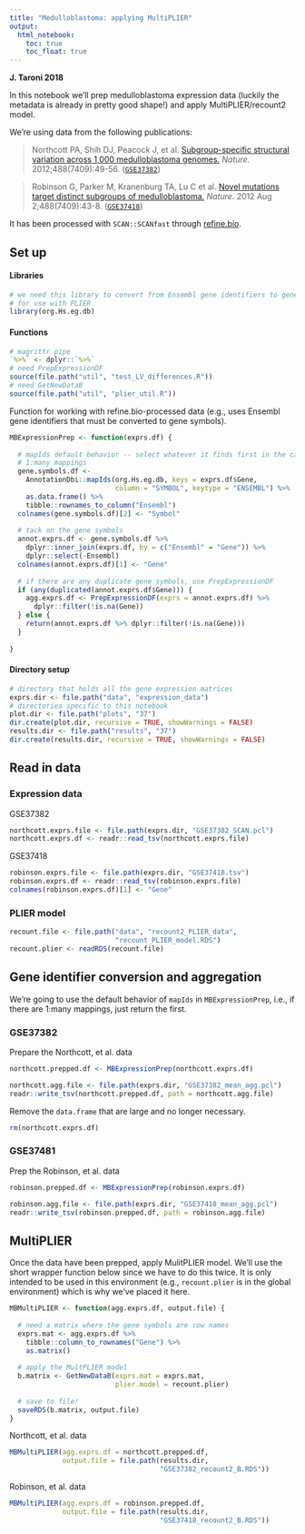 ```yaml
---
title: "Medulloblastoma: applying MultiPLIER"
output:   
  html_notebook: 
    toc: true
    toc_float: true
---
```


**J. Taroni 2018**

In this notebook we'll prep medulloblastoma expression data (luckily the 
metadata is already in pretty good shape!) and apply MultiPLIER/recount2 model.

We're using data from the following publications:

> Northcott PA, Shih DJ, Peacock J, et al. [Subgroup-specific structural 
variation across 1,000 medulloblastoma 
genomes.](https://dx.doi.org/10.1038/nature11327) _Nature._ 
2012;488(7409):49-56. ([`GSE37382`](https://www.ncbi.nlm.nih.gov/geo/query/acc.cgi?acc=GSE37382))

> Robinson G, Parker M, Kranenburg TA, Lu C et al. [Novel mutations target 
distinct subgroups of medulloblastoma.](https://dx.doi.org/10.1038/nature11213)
_Nature._ 2012 Aug 2;488(7409):43-8. ([`GSE37418`](https://www.ncbi.nlm.nih.gov/geo/query/acc.cgi?acc=GSE37418))

It has been processed with `SCAN::SCANfast` through 
[refine.bio](https://www.refine.bio/).

## Set up

#### Libraries

```r
# we need this library to convert from Ensembl gene identifiers to gene symbols
# for use with PLIER
library(org.Hs.eg.db)
```

#### Functions

```r
# magrittr pipe
`%>%` <- dplyr::`%>%`
# need PrepExpressionDF
source(file.path("util", "test_LV_differences.R"))
# need GetNewDataB
source(file.path("util", "plier_util.R"))
```

Function for working with refine.bio-processed data (e.g., uses Ensembl
gene identifiers that must be converted to gene symbols).

```r
MBExpressionPrep <- function(exprs.df) {
  
  # mapIds default behavior -- select whatever it finds first in the case of
  # 1:many mappings
  gene.symbols.df <- 
    AnnotationDbi::mapIds(org.Hs.eg.db, keys = exprs.df$Gene, 
                          column = "SYMBOL", keytype = "ENSEMBL") %>%
    as.data.frame() %>%
    tibble::rownames_to_column("Ensembl")
  colnames(gene.symbols.df)[2] <- "Symbol"
  
  # tack on the gene symbols
  annot.exprs.df <- gene.symbols.df %>%
    dplyr::inner_join(exprs.df, by = c("Ensembl" = "Gene")) %>%
    dplyr::select(-Ensembl)
  colnames(annot.exprs.df)[1] <- "Gene"
  
  # if there are any duplicate gene symbols, use PrepExpressionDF
  if (any(duplicated(annot.exprs.df$Gene))) {
    agg.exprs.df <- PrepExpressionDF(exprs = annot.exprs.df) %>%
      dplyr::filter(!is.na(Gene))
  } else {
    return(annot.exprs.df %>% dplyr::filter(!is.na(Gene)))
  }
  
}
```

#### Directory setup

```r
# directory that holds all the gene expression matrices
exprs.dir <- file.path("data", "expression_data")
# directories specific to this notebook
plot.dir <- file.path("plots", "37")
dir.create(plot.dir, recursive = TRUE, showWarnings = FALSE)
results.dir <- file.path("results", "37")
dir.create(results.dir, recursive = TRUE, showWarnings = FALSE)
```

## Read in data

### Expression data

GSE37382

```r
northcott.exprs.file <- file.path(exprs.dir, "GSE37382_SCAN.pcl")
northcott.exprs.df <- readr::read_tsv(northcott.exprs.file)
```

GSE37418

```r
robinson.exprs.file <- file.path(exprs.dir, "GSE37418.tsv")
robinson.exprs.df <- readr::read_tsv(robinson.exprs.file)
colnames(robinson.exprs.df)[1] <- "Gene"
```

### PLIER model

```r
recount.file <- file.path("data", "recount2_PLIER_data", 
                          "recount_PLIER_model.RDS")
recount.plier <- readRDS(recount.file)
```

## Gene identifier conversion and aggregation

We're going to use the default behavior of `mapIds` in
`MBExpressionPrep`, i.e., if there are 1:many mappings, just return the first.

### GSE37382 

Prepare the Northcott, et al. data

```r
northcott.prepped.df <- MBExpressionPrep(northcott.exprs.df)
```

```r
northcott.agg.file <- file.path(exprs.dir, "GSE37382_mean_agg.pcl")
readr::write_tsv(northcott.prepped.df, path = northcott.agg.file)
```

Remove the `data.frame` that are large and no longer necessary.

```r
rm(northcott.exprs.df)
```

### GSE37481

Prep the Robinson, et al. data

```r
robinson.prepped.df <- MBExpressionPrep(robinson.exprs.df)
```

```r
robinson.agg.file <- file.path(exprs.dir, "GSE37418_mean_agg.pcl")
readr::write_tsv(robinson.prepped.df, path = robinson.agg.file)
```

## MultiPLIER

Once the data have been prepped, apply MulitPLIER model. 
We'll use the short wrapper function below since we have to do this twice.
It is only intended to be used in this environment (e.g., `recount.plier` is
in the global environment) which is why we've placed it here.

```r
MBMultiPLIER <- function(agg.exprs.df, output.file) {
  
  # need a matrix where the gene symbols are row names
  exprs.mat <- agg.exprs.df %>%
    tibble::column_to_rownames("Gene") %>%
    as.matrix()
  
  # apply the MultPLIER model
  b.matrix <- GetNewDataB(exprs.mat = exprs.mat,
                          plier.model = recount.plier)
  
  # save to file!
  saveRDS(b.matrix, output.file)
}
```

Northcott, et al. data

```r
MBMultiPLIER(agg.exprs.df = northcott.prepped.df,
             output.file = file.path(results.dir, 
                                     "GSE37382_recount2_B.RDS"))
```

Robinson, et al. data

```r
MBMultiPLIER(agg.exprs.df = robinson.prepped.df,
             output.file = file.path(results.dir, 
                                     "GSE37418_recount2_B.RDS"))
```
